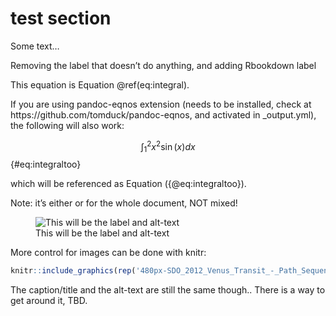 \maketitle
test section
============

Some text...

Removing the label that doesn't do anything, and adding Rbookdown label
\begin{equation}
  \int_1^2 x^2\sin(x) dx
  (\#eq:integral)
\end{equation}

This equation is Equation \@ref(eq:integral).

If you are using pandoc-eqnos extension (needs to be installed, check at https://github.com/tomduck/pandoc-eqnos, and activated in _output.yml), the following will also work:

$$
  \int_1^2 x^2\sin(x) dx$$ {#eq:integraltoo}

which will be referenced as Equation ({@eq:integraltoo}).

Note: it's either or for the whole document, NOT mixed!

![This will be the label and alt-text](480px-SDO_2012_Venus_Transit_-_Path_Sequence_-_Full_Sun.jpg){width=".7\linewidth"}

More control for images can be done with knitr:

```r
knitr::include_graphics(rep('480px-SDO_2012_Venus_Transit_-_Path_Sequence_-_Full_Sun.jpg', 2))
```

The caption/title and the alt-text are still the same though.. There is a way to get around it, TBD.

